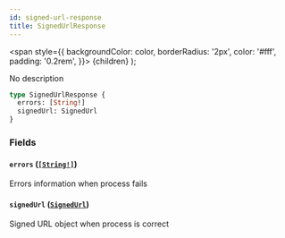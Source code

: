 ```yaml
---
id: signed-url-response
title: SignedUrlResponse
---
```


<span
style={{
      backgroundColor: color,
      borderRadius: '2px',
      color: '#fff',
      padding: '0.2rem',
    }}>
{children}
</span>
);

No description

```graphql
type SignedUrlResponse {
  errors: [String!]
  signedUrl: SignedUrl
}
```

### Fields

#### `errors` ([`[String!]`](/api/scalars/string))

Errors information when process fails

#### `signedUrl` ([`SignedUrl`](/api/objects/signed-url))

Signed URL object when process is correct
